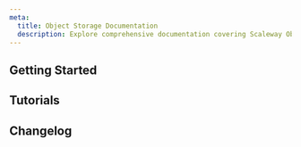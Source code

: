 ```yaml
---
meta:
  title: Object Storage Documentation
  description: Explore comprehensive documentation covering Scaleway Object Storage features and usage.
---
```


<ProductHeader 
   productName="Object Storage"
   productLogo="objectStorage"
   description="Object Storage allows you to store and access data from the Scaleway console and Amazon S3-compatible clients."
   url="/storage/object/quickstart"
   label="Object Storage Quickstart"
/>

## Getting Started

<Grid>
    <SummaryCard
        title="Quickstart"
        icon="rocket"
        description="Learn the basics of Object Storage in a few simple steps."
        label="View Quickstart"
        url="/storage/object/quickstart/"
    />
    <SummaryCard
        title="Concepts"
        icon="info"
        description="Core concepts that give you a better understanding of Object Storage."
        label="View Concepts"
        url="/storage/object/concepts/"
    />
    <SummaryCard
        title="How-Tos"
        icon="help-circle-outline"
        description="Learn how to use Object Storage using the Scaleway console."
        label="View How-Tos"
        url="/storage/object/how-to/"
    />
    <SummaryCard
        title="Additional Content"
        icon="book-open-outline"
        description="Go further with detailed, in-depth information on Object Storage."
        label="View Additional Content"
        url="/storage/object/reference-content/"
    />
</Grid>


## Tutorials

<Grid>
    <DefaultCard
        title="Optimizing your Object Storage performance"
        url="/storage/object/reference-content/optimize-object-storage-performance/"
        label="Read more"
    />
    <DefaultCard
        title="Setting up an Nginx reverse proxy with Object Storage"
        url="/tutorials/setup-nginx-reverse-proxy-s3/"
        label="Read more"
    />
    <DefaultCard
        title="Migrating Object Storage data with Minio client"
        url="/tutorials/migrate-data-minio-client/"
        label="Read more"
    />
    <DefaultCard
        title="Aborting Incomplete Multipart Uploads with MinIO Client"
        url="/api-cli/multipart-uploads/#aborting-a-multipart-upload"
        label="Read more"
    />
</Grid>


<ClickableBanner
    productLogo="cli"
    title="Object Storage API"
    description="Manage Object Storage using the Amazon S3 API."
    url="/storage/object/api-cli/using-api-call-list/"
    label="Go to Object Storage API documentation"
/>

## Changelog

<ChangelogList
    productName="object-storage"
    numberOfChanges={3}
/>

